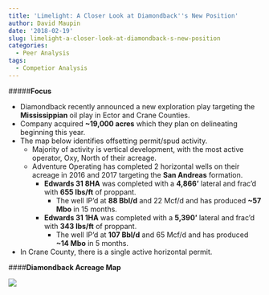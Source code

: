 ```yaml
---
title: 'Limelight: A Closer Look at Diamondback''s New Position'
author: David Maupin
date: '2018-02-19'
slug: limelight-a-closer-look-at-diamondback-s-new-position
categories:
  - Peer Analysis
tags:
  - Competior Analysis
---
```




#####**Focus**

* Diamondback recently announced a new exploration play targeting the **Mississippian** oil play in Ector and Crane Counties.
* Company acquired **~19,000 acres** which they plan on delineating beginning this year.
* The map below identifies offsetting permit/spud activity.
    + Majority of activity is vertical development, with the most active operator, Oxy, North of their acreage.
    + Adventure Operating has completed 2 horizontal wells on their acreage in 2016 and 2017 targeting the **San Andreas** formation.
        + **Edwards 31 8HA** was completed with a **4,866'** lateral and frac'd with **655 lbs/ft** of proppant.
            + The well IP'd at **88 Bbl/d** and 22 Mcf/d and has produced  **~57 Mbo** in 15 months.
        + **Edwards 31 1HA** was completed with a **5,390'** lateral and frac'd with **343 lbs/ft** of proppant.
            + The well IP'd at **107 Bbl/d** and 65 Mcf/d and has produced **~14 Mbo** in 5 months.
* In Crane County, there is a single active horizontal permit.
        
####**Diamondback Acreage Map**

<img style="margin:0px auto;display:block" src="/img/misc/FANG.png"/>        

<br>
<br>
        




